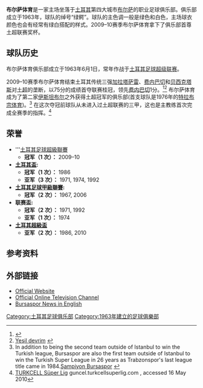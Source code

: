 {{noteTA|G1=足球|G2=UEFA
|T=zh-hans:布尔萨体育; zh-hk:貝沙體育; zh-tw: 布爾薩體育;
|1=zh-hans:布尔萨体育; zh-hk:貝沙體育; zh-tw: 布爾薩體育;
|2=zh-hans:布尔萨; zh-hk:貝沙;zh-tw: 布爾薩;
}}
{{Infobox Football club
| clubname   = 貝沙
| image      = [[File:Bursaspor.svg|180px]]
| fullname   = Bursaspor Kulübü Derneği
| nickname   = ''Yeşil Timsahlar''<br />（绿鳄）
| founded    = 1963年6月1日
| ground     = {{link-en|布尔萨阿塔图尔克球场|Bursa Atatürk Stadium}}<br />[[土耳其|土耳其]]-[[布尔萨|布尔萨]]
| capacity   = 25,213
| chairman   = 易卜拉欣·阿齐兹
| manager    = {{link-en|厄图格鲁·萨格拉姆|Ertuğrul Sağlam}}
| league     = [[土耳其甲組足球聯賽|土耳其甲組足球聯賽]]
| season     = 2020–21
| position   = 土甲，第 10 位
| pattern_la1 = _bursaspor1819h
| pattern_b1 = _bursaspor1819h
| pattern_ra1 = _bursaspor1819h
| leftarm1 = e00c0c
| body1 = 000000
| rightarm1 = e00c0c
| shorts1 = 0a6d32
| socks1 = 00672a
| pattern_la2 = _bursaspor1819a
| pattern_b2 = _bursaspor1819a
| pattern_ra2 = _bursaspor1819a
| leftarm2 = e00c0c
| body2 = 000000
| rightarm2 = e00c0c
| shorts2 = ffffff
| socks2 = ffffff
| pattern_la3 = _bursaspor1819t
| pattern_b3 = _bursaspor1819t
| pattern_ra3 = _bursaspor1819t
| leftarm3 = e00c0c
| body3 = 000000
| rightarm3 = e00c0c
| shorts3 = 0a6d32
| socks3 = 0a6d32
}}

'''布尔萨体育'''是一家主场坐落于[[土耳其|土耳其]]第四大城市[[布尔萨|布尔萨]]的职业足球俱乐部。俱乐部成立于1963年，球队的绰号“绿鳄”。球队的主色调一般是绿色和白色，主场球衣颜色也会有经常有绿白搭配的样式。2009–10赛季布尔萨体育拿下了俱乐部首尊土超联赛奖杯。

== 球队历史 ==
布尔萨体育俱乐部成立于1963年6月1日，常年作战于[[土耳其足球超级联赛|土耳其足球超级联赛]]。

2009–10赛季布尔萨体育结束土耳其传统三强[[加拉塔萨雷|加拉塔萨雷]]、[[费内巴切|费内巴切]]和[[贝西克塔斯|贝西克塔斯]]对[[土超|土超]]的垄断，以75分的成绩首夺联赛桂冠，领先[[费内巴切|费内巴切]]1分。<ref>{{Cite web |url=http://www.goal.com/en/news/467/turkey/2010/05/16/1927945/bursaspor-pip-fenerbahce-to-turkcell-super-lig-title |title=Bursaspor Pip Fenerbahce To Turkcell Super Lig Title |access-date=2010-08-08 |archive-date=2020-07-16 |archive-url=https://web.archive.org/web/20200716032435/https://www.goal.com/en/news/467/turkey/2010/05/16/1927945/bursaspor-pip-fenerbahce-to-turkcell-super-lig-title |dead-url=no }}</ref><ref>[http://www.aksam.com.tr/2010/05/17/haber/spor/6763/yesil_devrim.html Yeşil devrim] {{webarchive|url=https://web.archive.org/web/20100520004553/http://www.aksam.com.tr/2010/05/17/haber/spor/6763/yesil_devrim.html |date=2010-05-20 }} {{tr icon}}</ref> 布尔萨体育成为了第二家[[伊斯坦布尔|伊斯坦布尔]]之外获得土超冠军的俱乐部(首支球队是1976年的[[特拉布宗体育|特拉布宗体育]])。<ref>In addition to being the second team outside of Istanbul to win the Turkish league, Bursaspor are also the first team outside of Istanbul to win the Turkish Super League in 26 years as Trabzonspor's last league title came in 1984.[http://www.zaman.com.tr/haber.do?haberno=984912&title=sampiyon-bursaspor Şampiyon Bursaspor] {{webarchive|url=https://web.archive.org/web/20100518101807/http://www.zaman.com.tr/haber.do?haberno=984912&title=sampiyon-bursaspor |date=2010-05-18 }} {{tr icon}}</ref> 在这次夺冠前球队从未进入过土超联赛的三甲，这也是主教练{{link-en|厄图格鲁·萨格拉姆|Ertuğrul Sağlam}}首次完成全赛季的指挥。<ref name=tsl>[http://guncel.turkcellsuperlig.com/ TURKCELL Süper Lig] {{webarchive|url=https://archive.is/20121217185233/http://guncel.turkcellsuperlig.com/ |date=2012-12-17 }} guncel.turkcellsuperlig.com {{tr icon}}, accessed 16 May 2010</ref>

== 荣誉 ==
* '''[[土耳其足球超級聯賽|土耳其足球超級聯賽]]
** '''冠军（1 次）：''' 2009–10
* '''[[土耳其盃|土耳其盃]]:'''
** '''冠军（1 次）：''' 1986
** '''亚军（3 次）：''' 1971, 1974, 1992
* '''[[土耳其足球甲級聯賽|土耳其足球甲級聯賽]]:'''
** '''冠军（2 次）：''' 1967, 2006
* '''联赛盃:'''
** '''冠军（2 次）：''' 1971, 1992
** '''亚军（1 次）：''' 1974
* '''[[土耳其超級盃|土耳其超級盃]]'''
** '''亚军（2 次）：''' 1986, 2010

== 参考资料 ==
{{Reflist|2}}

== 外部链接 ==
* [http://www.bursaspor.org.tr Official Website] {{Wayback|url=http://www.bursaspor.org.tr/ |date=20090728152455 }} {{tr icon}}
* [https://web.archive.org/web/20100918161734/http://bursasportv.com/ Official Online Television Channel] {{tr icon}}
* [https://web.archive.org/web/20120323075333/http://www.bursaspornews.com/ Bursaspor News in English] {{en icon}}

[[Category:土耳其足球俱乐部|Category:土耳其足球俱乐部]]
[[Category:1963年建立的足球俱樂部|Category:1963年建立的足球俱樂部]]
